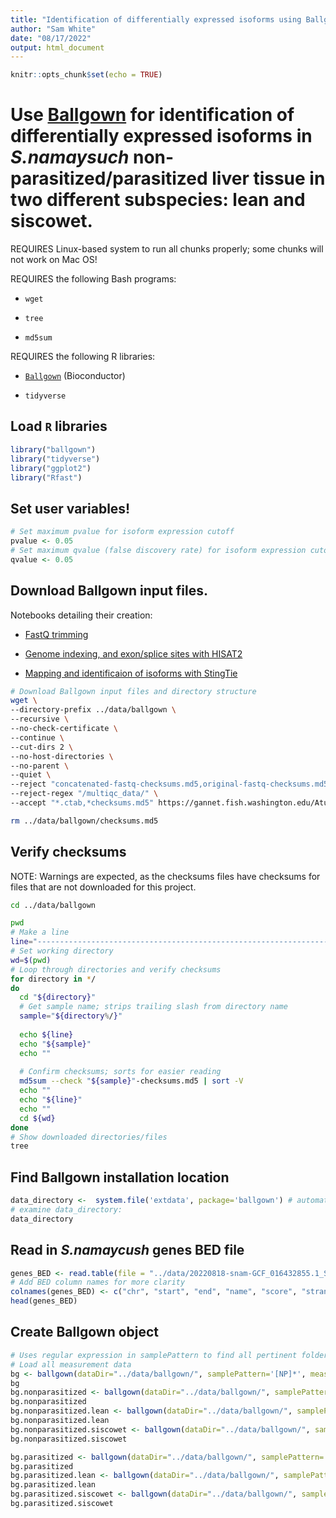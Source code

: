 ```yaml
---
title: "Identification of differentially expressed isoforms using Ballgown in _S.namaysuch_ non-parasitized/parasitized liver tissue in two different subspecies: lean and siscowet."
author: "Sam White"
date: "08/17/2022"
output: html_document
---
```


```r
knitr::opts_chunk$set(echo = TRUE)
```

# Use [Ballgown](https://github.com/alyssafrazee/ballgown) for identification of differentially expressed isoforms in _S.namaysuch_ non-parasitized/parasitized liver tissue in two different subspecies: lean and siscowet.

REQUIRES Linux-based system to run all chunks properly; some chunks will not work on Mac OS!

REQUIRES the following Bash programs:

- `wget`

- `tree`

- `md5sum`

REQUIRES the following R libraries:

- [`Ballgown`](https://github.com/alyssafrazee/ballgown) (Bioconductor)

- `tidyverse`

## Load `R` libraries

```r
library("ballgown")
library("tidyverse")
library("ggplot2")
library("Rfast")
```


## Set user variables!
```r
# Set maximum pvalue for isoform expression cutoff
pvalue <- 0.05
# Set maximum qvalue (false discovery rate) for isoform expression cutoff
qvalue <- 0.05
```

## Download Ballgown input files.

Notebooks detailing their creation:

- [FastQ trimming](https://robertslab.github.io/sams-notebook/2022/07/06/SRA-Data-S.namaycush-SRA-BioProject-PRJNA674328-Download-and-QC.html)

- [Genome indexing, and exon/splice sites with HISAT2](https://robertslab.github.io/sams-notebook/2022/08/10/Splice-Site-Identification-S.namaycush-Liver-Parasitized-and-Non-Parasitized-SRA-RNAseq-Using-Hisat2-Stingtie-with-Genome-GCF_016432855.1.html)

- [Mapping and identificaion of isoforms with StingTie](https://robertslab.github.io/sams-notebook/2022/08/10/Splice-Site-Identification-S.namaycush-Liver-Parasitized-and-Non-Parasitized-SRA-RNAseq-Using-Hisat2-Stingtie-with-Genome-GCF_016432855.1.html)

```bash
# Download Ballgown input files and directory structure
wget \
--directory-prefix ../data/ballgown \
--recursive \
--no-check-certificate \
--continue \
--cut-dirs 2 \
--no-host-directories \
--no-parent \
--quiet \
--reject "concatenated-fastq-checksums.md5,original-fastq-checksums.md5" \
--reject-regex "/multiqc_data/" \
--accept "*.ctab,*checksums.md5" https://gannet.fish.washington.edu/Atumefaciens/20220810-snam-hisat2-GCF_016432855.1_index-align-stringtie_isoforms/
```

```bash
rm ../data/ballgown/checksums.md5
```


## Verify checksums

NOTE: Warnings are expected, as the checksums files have checksums for files that are not downloaded for this project.
```bash
cd ../data/ballgown

pwd
# Make a line
line="-----------------------------------------------------------------------------------------------"
# Set working directory
wd=$(pwd)
# Loop through directories and verify checksums
for directory in */
do
  cd "${directory}"
  # Get sample name; strips trailing slash from directory name
  sample="${directory%/}"
  
  echo ${line}
  echo "${sample}"
  echo ""
  
  # Confirm checksums; sorts for easier reading
  md5sum --check "${sample}"-checksums.md5 | sort -V
  echo ""
  echo "${line}"
  echo ""
  cd ${wd}
done
# Show downloaded directories/files
tree
```

## Find Ballgown installation location
```r
data_directory <-  system.file('extdata', package='ballgown') # automatically finds ballgown's installation directory
# examine data_directory:
data_directory
```

## Read in _S.namaycush_ genes BED file
```r
genes_BED <- read.table(file = "../data/20220818-snam-GCF_016432855.1_SaNama_1.0_genes.bed")
# Add BED column names for more clarity
colnames(genes_BED) <- c("chr", "start", "end", "name", "score", "strand")
head(genes_BED)
```
## Create Ballgown object
```r
# Uses regular expression in samplePattern to find all pertinent folders
# Load all measurement data
bg <- ballgown(dataDir="../data/ballgown/", samplePattern='[NP]*', meas='all')
bg
bg.nonparasitized <- ballgown(dataDir="../data/ballgown/", samplePattern='NP*', meas='all')
bg.nonparasitized
bg.nonparasitized.lean <- ballgown(dataDir="../data/ballgown/", samplePattern='NPLL*', meas='all')
bg.nonparasitized.lean
bg.nonparasitized.siscowet <- ballgown(dataDir="../data/ballgown/", samplePattern='NPSL*', meas='all')
bg.nonparasitized.siscowet

bg.parasitized <- ballgown(dataDir="../data/ballgown/", samplePattern='P*', meas='all')
bg.parasitized
bg.parasitized.lean <- ballgown(dataDir="../data/ballgown/", samplePattern='PLL*', meas='all')
bg.parasitized.lean
bg.parasitized.siscowet <- ballgown(dataDir="../data/ballgown/", samplePattern='PSL*', meas='all')
bg.parasitized.siscowet
```